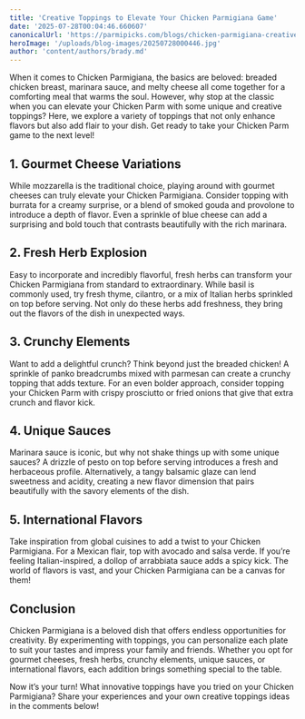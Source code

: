 ```yaml
---
title: 'Creative Toppings to Elevate Your Chicken Parmigiana Game'
date: '2025-07-28T00:04:46.660607'
canonicalUrl: 'https://parmipicks.com/blogs/chicken-parmigiana-creative-toppings'
heroImage: '/uploads/blog-images/20250728000446.jpg'
author: 'content/authors/brady.md'
---
```


When it comes to Chicken Parmigiana, the basics are beloved: breaded chicken breast, marinara sauce, and melty cheese all come together for a comforting meal that warms the soul. However, why stop at the classic when you can elevate your Chicken Parm with some unique and creative toppings? Here, we explore a variety of toppings that not only enhance flavors but also add flair to your dish. Get ready to take your Chicken Parm game to the next level!

## 1. Gourmet Cheese Variations
While mozzarella is the traditional choice, playing around with gourmet cheeses can truly elevate your Chicken Parmigiana. Consider topping with burrata for a creamy surprise, or a blend of smoked gouda and provolone to introduce a depth of flavor. Even a sprinkle of blue cheese can add a surprising and bold touch that contrasts beautifully with the rich marinara.

## 2. Fresh Herb Explosion
Easy to incorporate and incredibly flavorful, fresh herbs can transform your Chicken Parmigiana from standard to extraordinary. While basil is commonly used, try fresh thyme, cilantro, or a mix of Italian herbs sprinkled on top before serving. Not only do these herbs add freshness, they bring out the flavors of the dish in unexpected ways.

## 3. Crunchy Elements
Want to add a delightful crunch? Think beyond just the breaded chicken! A sprinkle of panko breadcrumbs mixed with parmesan can create a crunchy topping that adds texture. For an even bolder approach, consider topping your Chicken Parm with crispy prosciutto or fried onions that give that extra crunch and flavor kick.

## 4. Unique Sauces
Marinara sauce is iconic, but why not shake things up with some unique sauces? A drizzle of pesto on top before serving introduces a fresh and herbaceous profile. Alternatively, a tangy balsamic glaze can lend sweetness and acidity, creating a new flavor dimension that pairs beautifully with the savory elements of the dish.

## 5. International Flavors
Take inspiration from global cuisines to add a twist to your Chicken Parmigiana. For a Mexican flair, top with avocado and salsa verde. If you’re feeling Italian-inspired, a dollop of arrabbiata sauce adds a spicy kick. The world of flavors is vast, and your Chicken Parmigiana can be a canvas for them!

## Conclusion
Chicken Parmigiana is a beloved dish that offers endless opportunities for creativity. By experimenting with toppings, you can personalize each plate to suit your tastes and impress your family and friends. Whether you opt for gourmet cheeses, fresh herbs, crunchy elements, unique sauces, or international flavors, each addition brings something special to the table.

Now it’s your turn! What innovative toppings have you tried on your Chicken Parmigiana? Share your experiences and your own creative toppings ideas in the comments below!
